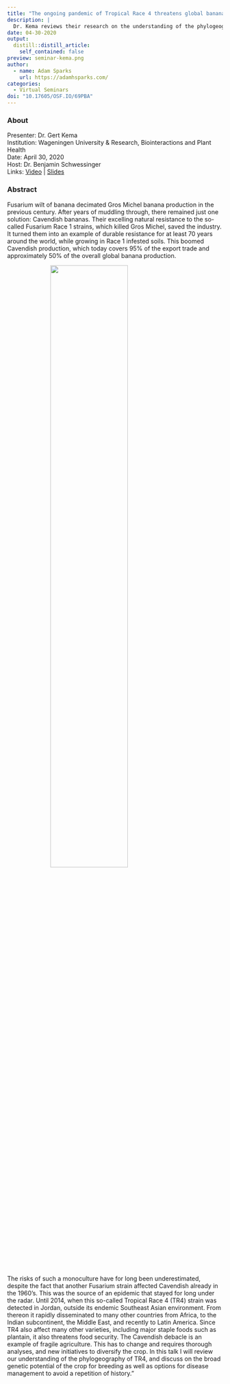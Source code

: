 ```yaml
---
title: "The ongoing pandemic of Tropical Race 4 threatens global banana production"
description: |
  Dr. Kema reviews their research on the understanding of the phylogeography of TR4, and discuss on the broad genetic potential of the crop for breeding as well as options for disease management to avoid a repetition of history.
date: 04-30-2020
output:
  distill::distill_article:
    self_contained: false
preview: seminar-kema.png
author:
  - name: Adam Sparks
    url: https://adamhsparks.com/
categories:
  - Virtual Seminars
doi: "10.17605/OSF.IO/69PBA"
---
```


### About

Presenter: Dr. Gert Kema\
Institution: Wageningen University & Research, Biointeractions and Plant Health\
Date: April 30, 2020\
Host: Dr. Benjamin Schwessinger\
Links: [Video](https://www.youtube.com/watch?v=t9DARCO0wE8&t=1533s) \| [Slides](https://doi.org/10.17605/OSF.IO/69PBA)

### Abstract

Fusarium wilt of banana decimated Gros Michel banana production in the previous century.
After years of muddling through, there remained just one solution: Cavendish bananas.
Their excelling natural resistance to the so-called Fusarium Race 1 strains, which killed Gros Michel, saved the industry.
It turned them into an example of durable resistance for at least 70 years around the world, while growing in Race 1 infested soils.
This boomed Cavendish production, which today covers 95% of the export trade and approximately 50% of the overall global banana production. 

![](seminar-kema.png){style="width: 60%;  display: block; margin: 0 auto;"}

The risks of such a monoculture have for long been underestimated, despite the fact that another Fusarium strain affected Cavendish already in the 1960’s.
This was the source of an epidemic that stayed for long under the radar. Until 2014, when this so-called Tropical Race 4 (TR4) strain was detected in Jordan, outside its endemic Southeast Asian environment.
From thereon it rapidly disseminated to many other countries from Africa, to the Indian subcontinent, the Middle East, and recently to Latin America.
Since TR4 also affect many other varieties, including major staple foods such as plantain, it also threatens food security.
The Cavendish debacle is an example of fragile agriculture.
This has to change and requires thorough analyses, and new initiatives to diversify the crop.
In this talk I will review our understanding of the phylogeography of TR4, and discuss on the broad genetic potential of the crop for breeding as well as options for disease management to avoid a repetition of history."

